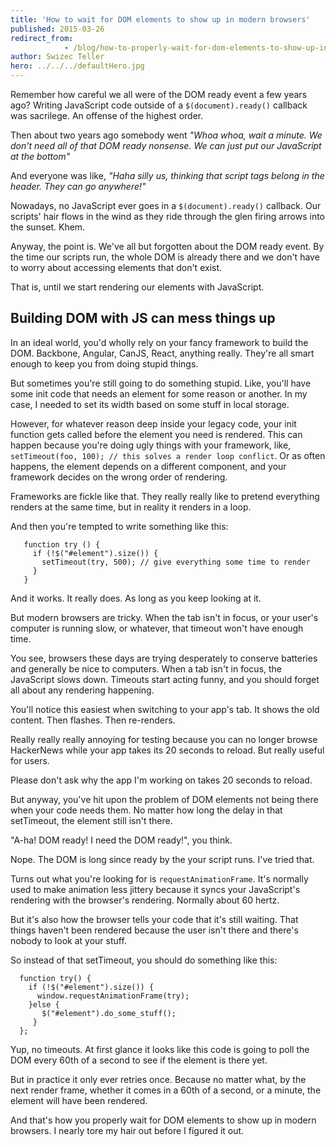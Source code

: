 ```yaml
---
title: 'How to wait for DOM elements to show up in modern browsers'
published: 2015-03-26
redirect_from: 
            - /blog/how-to-properly-wait-for-dom-elements-to-show-up-in-modern-browsers/swizec/6663
author: Swizec Teller
hero: ../../../defaultHero.jpg
---
```

Remember how careful we all were of the DOM ready event a few years ago? Writing JavaScript code outside of a `$(document).ready()` callback was sacrilege. An offense of the highest order.



Then about two years ago somebody went _"Whoa whoa, wait a minute. We don't need all of that DOM ready nonsense. We can just put our JavaScript at the bottom"_



And everyone was like, _"Haha silly us, thinking that script tags belong in the header. They can go anywhere!"_



Nowadays, no JavaScript ever goes in a `$(document).ready()` callback. Our scripts' hair flows in the wind as they ride through the glen firing arrows into the sunset. Khem.



Anyway, the point is. We've all but forgotten about the DOM ready event. By the time our scripts run, the whole DOM is already there and we don't have to worry about accessing elements that don't exist.



That is, until we start rendering our elements with JavaScript.



## Building DOM with JS can mess things up



In an ideal world, you'd wholly rely on your fancy framework to build the DOM. Backbone, Angular, CanJS, React, anything really. They're all smart enough to keep you from doing stupid things.



But sometimes you're still going to do something stupid. Like, you'll have some init code that needs an element for some reason or another. In my case, I needed to set its width based on some stuff in local storage.



However, for whatever reason deep inside your legacy code, your init function gets called before the element you need is rendered. This can happen because you're doing ugly things with your framework, like, `setTimeout(foo, 100); // this solves a render loop conflict`. Or as often happens, the element depends on a different component, and your framework decides on the wrong order of rendering.



Frameworks are fickle like that. They really really like to pretend everything renders at the same time, but in reality it renders in a loop.



And then you're tempted to write something like this:



```
   function try () {
     if (!$("#element").size()) {
       setTimeout(try, 500); // give everything some time to render
     } 
   }
```



And it works. It really does. As long as you keep looking at it.



But modern browsers are tricky. When the tab isn't in focus, or your user's computer is running slow, or whatever, that timeout won't have enough time.



You see, browsers these days are trying desperately to conserve batteries and generally be nice to computers. When a tab isn't in focus, the JavaScript slows down. Timeouts start acting funny, and you should forget all about any rendering happening.



You'll notice this easiest when switching to your app's tab. It shows the old content. Then flashes. Then re-renders.



Really really really annoying for testing because you can no longer browse HackerNews while your app takes its 20 seconds to reload. But really useful for users.



Please don't ask why the app I'm working on takes 20 seconds to reload.



But anyway, you've hit upon the problem of DOM elements not being there when your code needs them. No matter how long the delay in that setTimeout, the element still isn't there.



"A-ha! DOM ready! I need the DOM ready!", you think.



Nope. The DOM is long since ready by the your script runs. I've tried that.



Turns out what you're looking for is `requestAnimationFrame`. It's normally used to make animation less jittery because it syncs your JavaScript's rendering with the browser's rendering. Normally about 60 hertz.



But it's also how the browser tells your code that it's still waiting. That things haven't been rendered because the user isn't there and there's nobody to look at your stuff.



So instead of that setTimeout, you should do something like this:



```
  function try() {
    if (!$("#element").size()) {
      window.requestAnimationFrame(try);
    }else {
       $("#element").do_some_stuff();
     }
  };
```



Yup, no timeouts. At first glance it looks like this code is going to poll the DOM every 60th of a second to see if the element is there yet.



But in practice it only ever retries once. Because no matter what, by the next render frame, whether it comes in a 60th of a second, or a minute, the element will have been rendered.



And that's how you properly wait for DOM elements to show up in modern browsers. I nearly tore my hair out before I figured it out.